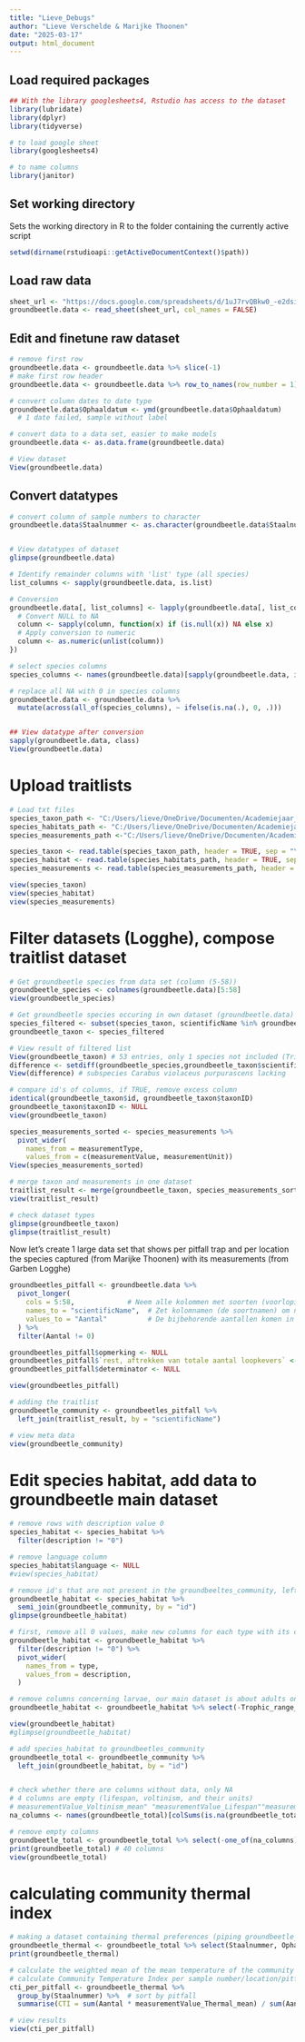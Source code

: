 ```yaml
---
title: "Lieve_Debugs"
author: "Lieve Verschelde & Marijke Thoonen"
date: "2025-03-17"
output: html_document
---
```


## Load required packages

```r
## With the library googlesheets4, Rstudio has access to the dataset
library(lubridate)
library(dplyr)
library(tidyverse)

# to load google sheet
library(googlesheets4) 

# to name columns
library(janitor)  
```

## Set working directory

Sets the working directory in R to the folder containing the currently active script

```r
setwd(dirname(rstudioapi::getActiveDocumentContext()$path))
```

## Load raw data

```r
sheet_url <- "https://docs.google.com/spreadsheets/d/1uJ7rvQBkw0_-e2dsiBlX2NJcrCcfEFqC-ZvEV0RwNVg/edit"
groundbeetle.data <- read_sheet(sheet_url, col_names = FALSE)
```

## Edit and finetune raw dataset

```r
# remove first row
groundbeetle.data <- groundbeetle.data %>% slice(-1) 
# make first row header
groundbeetle.data <- groundbeetle.data %>% row_to_names(row_number = 1)

# convert column dates to date type
groundbeetle.data$Ophaaldatum <- ymd(groundbeetle.data$Ophaaldatum) 
  # 1 date failed, sample without label

# convert data to a data set, easier to make models
groundbeetle.data <- as.data.frame(groundbeetle.data) 

# View dataset
View(groundbeetle.data)
```

## Convert datatypes

```r
# convert column of sample numbers to character
groundbeetle.data$Staalnummer <- as.character(groundbeetle.data$Staalnummer)


# View datatypes of dataset
glimpse(groundbeetle.data)

# Identify remainder columns with 'list' type (all species)
list_columns <- sapply(groundbeetle.data, is.list)

# Conversion
groundbeetle.data[, list_columns] <- lapply(groundbeetle.data[, list_columns], function(column) {
  # Convert NULL to NA
  column <- sapply(column, function(x) if (is.null(x)) NA else x)
  # Apply conversion to numeric
  column <- as.numeric(unlist(column))
})

# select species columns
species_columns <- names(groundbeetle.data)[sapply(groundbeetle.data, is.numeric)]

# replace all NA with 0 in species columns
groundbeetle.data <- groundbeetle.data %>%
  mutate(across(all_of(species_columns), ~ ifelse(is.na(.), 0, .)))


## View datatype after conversion
sapply(groundbeetle.data, class)
View(groundbeetle.data)
```

# Upload traitlists

```r
# Load txt files
species_taxon_path <- "C:/Users/lieve/OneDrive/Documenten/Academiejaar_2024_2025/thesis/Data_analyse/Github/Thesis_Lieve/Data_raw/Arthropoda_Traits_Logghe/taxon.txt"
species_habitats_path <- "C:/Users/lieve/OneDrive/Documenten/Academiejaar_2024_2025/thesis/Data_analyse/Github/Thesis_Lieve/Data_raw/Arthropoda_Traits_Logghe/description.txt"
species_measurements_path <-"C:/Users/lieve/OneDrive/Documenten/Academiejaar_2024_2025/thesis/Data_analyse/Github/Thesis_Lieve/Data_raw/Arthropoda_Traits_Logghe/measurementorfacts.txt"

species_taxon <- read.table(species_taxon_path, header = TRUE, sep = "\t")
species_habitat <- read.table(species_habitats_path, header = TRUE, sep = "\t" )
species_measurements <- read.table(species_measurements_path, header = TRUE, sep = "\t" )

view(species_taxon)
view(species_habitat)
view(species_measurements)
```

# Filter datasets (Logghe), compose traitlist dataset
```r
# Get groundbeetle species from data set (column (5-58))
groundbeetle_species <- colnames(groundbeetle.data)[5:58]
view(groundbeetle_species)

# Get groundbeetle species occuring in own dataset (groundbeetle.data) from taxon dataset (filter)
species_filtered <- subset(species_taxon, scientificName %in% groundbeetle_species)
groundbeetle_taxon <- species_filtered

# View result of filtered list
View(groundbeetle_taxon) # 53 entries, only 1 species not included (Trichocellus placidus changed name to Dicheirotrichus placidus)
difference <- setdiff(groundbeetle_species,groundbeetle_taxon$scientificName)
View(difference) # subspecies Carabus violaceus purpurascens lacking

# compare id's of columns, if TRUE, remove excess column
identical(groundbeetle_taxon$id, groundbeetle_taxon$taxonID)
groundbeetle_taxon$taxonID <- NULL
view(groundbeetle_taxon)

species_measurements_sorted <- species_measurements %>%
  pivot_wider(
    names_from = measurementType, 
    values_from = c(measurementValue, measurementUnit))
View(species_measurements_sorted)

# merge taxon and measurements in one dataset
traitlist_result <- merge(groundbeetle_taxon, species_measurements_sorted, by = "id")
view(traitlist_result)

# check dataset types
glimpse(groundbeetle_taxon)
glimpse(traitlist_result)
```
Now let's create 1 large data set that shows per pitfall trap and per location the species captured (from Marijke Thoonen) with its measurements (from Garben Logghe)
```r
groundbeetles_pitfall <- groundbeetle.data %>%
  pivot_longer(
    cols = 5:58,             # Neem alle kolommen met soorten (voorlopig 5-58)!
    names_to = "scientificName",  # Zet kolomnamen (de soortnamen) om naar waarden in de kolom 'scientificName'
    values_to = "Aantal"          # De bijbehorende aantallen komen in een nieuwe kolom 'Aantal'
  ) %>%
  filter(Aantal != 0)

groundbeetles_pitfall$opmerking <- NULL
groundbeetles_pitfall$`rest, aftrekken van totale aantal loopkevers` <- NULL
groundbeetles_pitfall$determinator <- NULL

view(groundbeetles_pitfall)

# adding the traitlist
groundbeetle_community <- groundbeetles_pitfall %>%
  left_join(traitlist_result, by = "scientificName")

# view meta data
view(groundbeetle_community)
```


# Edit species habitat, add data to groundbeetle main dataset
```r
# remove rows with description value 0
species_habitat <- species_habitat %>%
  filter(description != "0")

# remove language column
species_habitat$language <- NULL
#view(species_habitat)

# remove id's that are not present in the groundbeeltes_community, left only with captured groundbeetles
groundbeetle_habitat <- species_habitat %>%
  semi_join(groundbeetle_community, by = "id")
glimpse(groundbeetle_habitat)

# first, remove all 0 values, make new columns for each type with its corresponding description
groundbeetle_habitat <- groundbeetle_habitat %>%
  filter(description != "0") %>%           
  pivot_wider(
    names_from = type,                     
    values_from = description,             
  )

# remove columns concerning larvae, our main dataset is about adults only
groundbeetle_habitat <- groundbeetle_habitat %>% select(-Trophic_range_larva, -Feeding_guild_larva,-Overwintering_larva)

view(groundbeetle_habitat)
#glimpse(groundbeetle_habitat)

# add species_habitat to groundbeetles_community
groundbeetle_total <- groundbeetle_community %>%
  left_join(groundbeetle_habitat, by = "id")


# check whether there are columns without data, only NA
# 4 columns are empty (lifespan, voltinism, and their units)
# measurementValue_Voltinism_mean" "measurementValue_Lifespan""measurementUnit_Voltinism_mean"measurementUnit_Lifespan" 
na_columns <- names(groundbeetle_total)[colSums(is.na(groundbeetle_total)) == nrow(groundbeetle_total)]

# remove empty columns
groundbeetle_total <- groundbeetle_total %>% select(-one_of(na_columns))
print(groundbeetle_total) # 40 columns
view(groundbeetle_total)
```

# calculating community thermal index
```r
# making a dataset containing thermal preferences (piping groundbeetle_total)
groundbeetle_thermal <- groundbeetle_total %>% select(Staalnummer, Ophaaldatum, scientificName, Aantal, measurementValue_Thermal_minimum, measurementValue_Thermal_maximum, measurementValue_Thermal_mean, measurementValue_Thermal_range)
print(groundbeetle_thermal)

# calculate the weighted mean of the mean temperature of the community (based on the abundance!)
# calculate Community Temperature Index per sample number/location/pitfall
cti_per_pitfall <- groundbeetle_thermal %>%
  group_by(Staalnummer) %>%  # sort by pitfall
  summarise(CTI = sum(Aantal * measurementValue_Thermal_mean) / sum(Aantal))  # weighted mean temperature

# view results
view(cti_per_pitfall)
```

